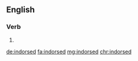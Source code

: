 ==English==

===Verb===
{{head|en|verb form}}

# {{en-past of|indorse}}

[[de:indorsed]]
[[fa:indorsed]]
[[mg:indorsed]]
[[chr:indorsed]]